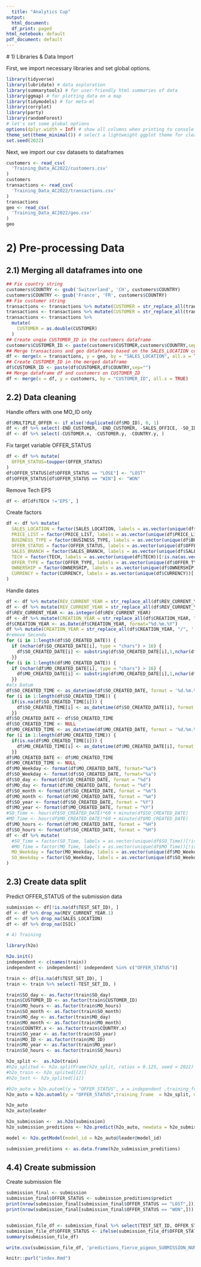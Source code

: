 ```yaml
---
  title: "Analytics Cup"
output:
  html_document:
  df_print: paged
html_notebook: default
pdf_document: default
---
```

  
  # 1) Libraries & Data Import
  
  First, we import necessary libraries and set global options.

```r
library(tidyverse)
library(lubridate) # data exploration
library(summarytools) # for user-friendly html summaries of data
library(ggmap) # for plotting data on a map
library(tidymodels) # for meta-ml
library(corrplot)
library(party)
library(randomForest)
# let's set some global options
options(dplyr.width = Inf) # show all columns when printing to console
theme_set(theme_minimal()) # select a lightweight ggplot theme for cleaner plotting
set.seed(2022)
```

Next, we import our csv datasets to dataframes

```r
customers <- read_csv(
  'Training_Data_AC2022/customers.csv'
)
customers
transactions <- read_csv(
  'Training_Data_AC2022/transactions.csv'
)
transactions
geo <- read_csv(
  'Training_Data_AC2022/geo.csv'
)
geo
```



# 2) Pre-processing Data

## 2.1) Merging all dataframes into one

```r
## Fix country string
customers$COUNTRY <- gsub('Switzerland', 'CH', customers$COUNTRY)
customers$COUNTRY <- gsub('France', 'FR', customers$COUNTRY)
## Fix customer string
transactions <- transactions %>% mutate(CUSTOMER = str_replace_all(transactions$CUSTOMER, '"', ''))
transactions <- transactions %>% mutate(CUSTOMER = str_replace_all(transactions$CUSTOMER, "\\\\", ''))
transactions <- transactions %>% 
  mutate(
    CUSTOMER = as.double(CUSTOMER)
  )
## Create unqie CUSTOMER_ID in the customers dataframe
customers$CUSTOMER_ID <- paste(customers$CUSTOMER,customers$COUNTRY,sep="")
## Merge transactions and geo dataframes based on the SALES_LOCATION column
df <- merge(x = transactions, y = geo, by = "SALES_LOCATION", all.x = TRUE)
## Create CUSTOMER_ID in the merged dataframe
df$CUSTOMER_ID <- paste(df$CUSTOMER,df$COUNTRY,sep="")
## Merge dataframe df and customers on CUSTOMER_ID
df <- merge(x = df, y = customers, by = "CUSTOMER_ID", all.x = TRUE)
```

## 2.2) Data cleaning

Handle offers with one MO_ID only
```r
df$MULTIPLE_OFFER <- if_else(!duplicated(df$MO_ID), 0, 1)
df <- df %>% select(-END_CUSTOMER, -END_CUSTOMER, -SALES_OFFICE, -SO_ID, )
df <- df %>% select(-CUSTOMER.x, -CUSTOMER.y, -COUNTRY.y, )
```

Fix target variable OFFER_STATUS
```r
df <- df %>% mutate(
  OFFER_STATUS=toupper(OFFER_STATUS)
)
df$OFFER_STATUS[df$OFFER_STATUS == "LOSE"] <- "LOST"
df$OFFER_STATUS[df$OFFER_STATUS == "WIN"] <- "WON"
```

Remove Tech EPS
```r
df <- df[df$TECH !='EPS', ]  
```

Create factors
```r
df <- df %>% mutate(
  SALES_LOCATION = factor(SALES_LOCATION, labels = as.vector(unique(df$SALES_LOCATION))[!is.na(as.vector(unique(df$SALES_LOCATION)))]),
  PRICE_LIST = factor(PRICE_LIST, labels = as.vector(unique(df$PRICE_LIST))),
  BUSINESS_TYPE = factor(BUSINESS_TYPE, labels = as.vector(unique(df$BUSINESS_TYPE))),
  OFFER_STATUS = factor(OFFER_STATUS, labels = as.vector(unique(df$OFFER_STATUS))[!is.na(as.vector(unique(df$OFFER_STATUS)))]),
  SALES_BRANCH = factor(SALES_BRANCH, labels = as.vector(unique(df$SALES_BRANCH))[!is.na(as.vector(unique(df$SALES_BRANCH)))]),
  TECH = factor(TECH, labels = as.vector(unique(df$TECH))[!is.na(as.vector(unique(df$TECH)))]),
  OFFER_TYPE = factor(OFFER_TYPE, labels = as.vector(unique(df$OFFER_TYPE))[!is.na(as.vector(unique(df$OFFER_TYPE)))]),
  OWNERSHIP = factor(OWNERSHIP, labels = as.vector(unique(df$OWNERSHIP))[!is.na(as.vector(unique(df$OWNERSHIP)))]),
  CURRENCY = factor(CURRENCY, labels = as.vector(unique(df$CURRENCY))[!is.na(as.vector(unique(df$CURRENCY)))]),
)
```

Handle dates
```r
df <- df %>% mutate(REV_CURRENT_YEAR = str_replace_all(df$REV_CURRENT_YEAR, '"', ''))
df <- df %>% mutate(REV_CURRENT_YEAR = str_replace_all(df$REV_CURRENT_YEAR, "\\\\", ''))
df$REV_CURRENT_YEAR <- as.integer(df$REV_CURRENT_YEAR)
df <- df %>% mutate(CREATION_YEAR = str_replace_all(df$CREATION_YEAR, "/", '.'))
df$CREATION_YEAR <- as.Date(df$CREATION_YEAR, format="%d.%m.%Y")
df %>% mutate(CREATION_YEAR = str_replace_all(df$CREATION_YEAR, "/", '.'))
#remove Seconds
for (i in 1:length(df$SO_CREATED_DATE)) {
  if (nchar(df$SO_CREATED_DATE[i], type = "chars") > 16) {
    df$SO_CREATED_DATE[i] <- substring(df$SO_CREATED_DATE[i],1,nchar(df$SO_CREATED_DATE[i])-3)
  }}
for (i in 1:length(df$MO_CREATED_DATE)) {
  if (nchar(df$MO_CREATED_DATE[i], type = "chars") > 16) {
    df$MO_CREATED_DATE[i] <- substring(df$MO_CREATED_DATE[i],1,nchar(df$MO_CREATED_DATE[i])-3)
  }}
#als Datum
df$SO_CREATED_TIME <- as_datetime(df$SO_CREATED_DATE, format = '%d.%m.%Y %H:%M') 
for (i in 1:length(df$SO_CREATED_TIME)) {
  if(is.na(df$SO_CREATED_TIME[i])) {
    df$SO_CREATED_TIME[i] <- as_datetime(df$SO_CREATED_DATE[i], format = '%Y-%m-%d %H:%M') 
  }}
df$SO_CREATED_DATE <- df$SO_CREATED_TIME
df$SO_CREATED_TIME <- NULL 
df$MO_CREATED_TIME <- as_datetime(df$MO_CREATED_DATE, format = '%d.%m.%Y %H:%M') 
for (i in 1:length(df$MO_CREATED_TIME)) {
  if(is.na(df$MO_CREATED_TIME[i])) {
    df$MO_CREATED_TIME[i] <- as_datetime(df$MO_CREATED_DATE[i], format = '%Y-%m-%d %H:%M') 
  }}
df$MO_CREATED_DATE <- df$MO_CREATED_TIME
df$MO_CREATED_TIME <- NULL
df$MO_Weekday <- format(df$MO_CREATED_DATE, format="%a")
df$SO_Weekday <- format(df$SO_CREATED_DATE, format="%a")
df$SO_day <- format(df$SO_CREATED_DATE, format = "%d")
df$MO_day <- format(df$MO_CREATED_DATE, format = "%d")
df$SO_month <- format(df$SO_CREATED_DATE, format = "%m")
df$MO_month <- format(df$MO_CREATED_DATE, format = "%m")
df$SO_year <- format(df$SO_CREATED_DATE, format = "%Y")
df$MO_year <- format(df$MO_CREATED_DATE, format = "%Y")
#SO_Time <- hour(df$SO_CREATED_DATE)*60 + minute(df$SO_CREATED_DATE)
#MO_Time <- hour(df$MO_CREATED_DATE)*60 + minute(df$MO_CREATED_DATE)
df$MO_hours <- format(df$MO_CREATED_DATE, format = "%H")
df$SO_hours <- format(df$SO_CREATED_DATE, format = "%H")
df <- df %>% mutate(
  #SO_Time = factor(SO_Time, labels = as.vector(unique(df$SO_Time))[!is.na(as.vector(unique(df$SO_Time)))]),
  #MO_Time = factor(MO_Time, labels = as.vector(unique(df$MO_Time))[!is.na(as.vector(unique(df$MO_Time)))]),
  MO_Weekday = factor(MO_Weekday, labels = as.vector(unique(df$MO_Weekday))[!is.na(as.vector(unique(df$MO_Weekday)))]),
  SO_Weekday = factor(SO_Weekday, labels = as.vector(unique(df$SO_Weekday))[!is.na(as.vector(unique(df$SO_Weekday)))]),
)
```

## 2.3) Create data split

Predict OFFER_STATUS of the submission data

```r
submission <- df[!is.na(df$TEST_SET_ID), ]
df <- df %>% drop_na(REV_CURRENT_YEAR.1)
df <- df %>% drop_na(SALES_LOCATION)
df <- df %>% drop_na(ISIC)

# 4) Training

library(h2o)

h2o.init()
independent <- c(names(train))
independent <- independent[! independent %in% c("OFFER_STATUS")]

train <- df[is.na(df$TEST_SET_ID), ]
train <- train %>% select(-TEST_SET_ID, )

train$SO_day <- as.factor(train$SO_day)
train$CUSTOMER_ID <- as.factor(train$CUSTOMER_ID)
train$MO_hours <- as.factor(train$MO_hours)
train$SO_month <- as.factor(train$SO_month)
train$MO_day <- as.factor(train$MO_day)
train$MO_month <- as.factor(train$MO_month)
train$COUNTRY.x <- as.factor(train$COUNTRY.x)
train$SO_year <- as.factor(train$SO_year)
train$MO_ID <- as.factor(train$MO_ID)
train$MO_year <- as.factor(train$MO_year)
train$SO_hours <- as.factor(train$SO_hours)

h2o_split <-  as.h2o(train)
#h2o_splited <- h2o.splitFrame(h2o_split, ratios = 0.125, seed = 2022)
#h2o_train <- h2o_splited[[2]]
#h2o_test <- h2o_splited[[1]]

#h2o_auto = h2o.automl(y = "OFFER_STATUS", x = independent ,training_frame  = h2o_train, validation_frame = h2o_test, max_runtime_secs = 300, seed = 2022) #currently set to ~4h
h2o_auto = h2o.automl(y = "OFFER_STATUS",training_frame  = h2o_split, max_runtime_secs = 30, seed = 2022, balance_classes = TRUE, stopping_metric = "misclassification" ) #currently set to ~4h

h2o_auto
h2o_auto@leader

h2o_submission <-  as.h2o(submission)
h2o_submission_preditions <- h2o.predict(h2o_auto, newdata = h2o_submission)

model <- h2o.getModel(model_id = h2o_auto@leader@model_id)

submission_preditions <- as.data.frame(h2o_submission_preditions)
```

## 4.4) Create submission

Create submission file

```r
submission_final <- submission
submission_final$OFFER_STATUS <- submission_preditions$predict
print(nrow(submission_final[submission_final$OFFER_STATUS == "LOST",]))
print(nrow(submission_final[submission_final$OFFER_STATUS == "WON",]))


submission_file_df <- submission_final %>% select(TEST_SET_ID, OFFER_STATUS)
submission_file_df$OFFER_STATUS <- ifelse(submission_file_df$OFFER_STATUS == 'WON', 1, 0)
summary(submission_file_df)

write.csv(submission_file_df, 'predictions_fierce_pigeon_SUBMISSION_NUMBER.csv', row.names = FALSE)
```

```r
knitr::purl("index.Rmd")
```
